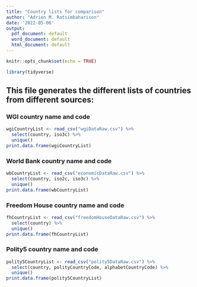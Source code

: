 ```yaml
---
title: "Country lists for comparison"
author: "Adrien M. Ratsimbaharison"
date: '2022-05-06'
output:
  pdf_document: default
  word_document: default
  html_document: default
---
```


```r
knitr::opts_chunk$set(echo = TRUE)
```

```r
library(tidyverse)
```


## This file generates the different lists of countries from different sources:

### WGI country name and code

```r
wgiCountryList <- read_csv("wgiDataRaw.csv") %>% 
  select(country, iso3c) %>% 
  unique()
print.data.frame(wgiCountryList)

```


### World Bank country name and code

```r
wbCountryList <- read_csv("economicDataRaw.csv") %>% 
  select(country, iso2c, iso3c) %>% 
  unique()
print.data.frame(wbCountryList)

```

### Freedom House country name and code

```r
fhCountryList <- read_csv("freedomHouseDataRaw.csv") %>% 
  select(country) %>% 
  unique()
print.data.frame(fhCountryList)

```

### Polity5 country name and code

```r
polity5CountryList <- read_csv("polity5DataRaw.csv") %>% 
  select(country, polityCountryCode, alphabetCountryCode) %>% 
  unique()
print.data.frame(polity5CountryList)

```
